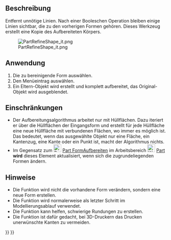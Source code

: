 <languages/>
{{Docnav/de
|[[OpenSCAD_RemoveSubtree/de|TeilbaumEntfernen]]
|[[OpenSCAD_MirrorMeshFeature/de|NetzelementSpiegeln]]
|[[OpenSCAD_Workbench/de|OpenSCAD]]
|IconL=OpenSCAD_RemoveSubtree.svg
|IconR=OpenSCAD_MirrorMeshFeature.svg
|IconC=Workbench_OpenSCAD.svg
}}

{{GuiCommand/de
|Name=OpenSCAD RefineShapeFeature
|Name/de=OpenSCAD FormelementAufbereiten
|MenuLocation=OpenSCAD → Formelement aufbereiten
|Workbenches=[[OpenSCAD_Workbench/de|OpenSCAD]]
}}

<span id="Description"></span>
==Beschreibung== 

Entfernt unnötige Linien. Nach einer Booleschen Operation bleiben einige Linien sichtbar, die zu den vorherigen Formen gehören. Dieses Werkzeug erstellt eine Kopie des Aufbereiteten Körpers.

[[File:PartRefineShape_it.png]]

<span id="Usage"></span>
==Anwendung== 

# Die zu bereinigende Form auswählen.
# Den Menüeintrag {{MenuCommand|OpenSCAD → [[Image:OpenSCAD_RefineShapeFeature.svg|16px]] Form aufbereiten}} auswählen.
# Ein Eltern-Objekt wird erstellt und komplett aufbereitet, das Original-Objekt wird ausgeblendet.

<span id="Limitations"></span>
==Einschränkungen== 

* Der Aufbereitungsalgorithmus arbeitet nur mit Hüllflächen. Dazu iteriert er über die Hüllflächen der Eingangsform und erstellt für jede Hüllfläche eine neue Hüllfläche mit verbundenen Flächen, wo immer es möglich ist. Das bedeutet, wenn das ausgewählte Objekt nur eine Fläche, ein Kantenzug, eine Kante oder ein Punkt ist, macht der Algorithmus nichts.
* Im Gegensatz zum [[Image:Part_RefineShape.svg|24px]] [[Part_RefineShape/de|Part FormAufbereiten]] im Arbeitsbereich [[Image:Workbench_Part.svg|24px|link=Part Workbench/de]] [[Part_Workbench/de|Part]] '''wird''' dieses Element aktualisiert, wenn sich die zugrundeliegenden Formen ändern.

<span id="Notes"></span>
==Hinweise== 

* Die Funktion wird nicht die vorhandene Form verändern, sondern eine neue Form erstellen.
* Die Funktion wird normalerweise als letzter Schritt im Modellierungsablauf verwendet.
* Die Funktion kann helfen, schwierige Rundungen zu erstellen.
* Die Funktion ist dafür gedacht, bei 3D-Druckern das Drucken unerwünschte Kanten zu vermeiden.


{{Docnav/de
|[[OpenSCAD_RemoveSubtree/de|TeilbaumEntfernen]]
|[[OpenSCAD_MirrorMeshFeature/de|NetzelementSpiegeln]]
|[[OpenSCAD_Workbench/de|OpenSCAD]]
|IconL=OpenSCAD_RemoveSubtree.svg
|IconR=OpenSCAD_MirrorMeshFeature.svg
|IconC=Workbench_OpenSCAD.svg
}}

{{OpenSCAD_Tools_navi{{#translation:}}}}
{{Userdocnavi{{#translation:}}}}